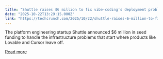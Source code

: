 ```yaml
---
title: "Shuttle raises $6 million to fix vibe-coding’s deployment problem"
date: "2025-10-22T13:29:15.000Z"
link: "https://techcrunch.com/2025/10/22/shuttle-raises-6-million-to-fix-vibe-codings-deployment-problem/"
---
```


The platform engineering startup Shuttle announced $6 million in seed funding to handle the infrastructure problems that start where products like Lovable and Cursor leave off.

[Read more](https://techcrunch.com/2025/10/22/shuttle-raises-6-million-to-fix-vibe-codings-deployment-problem/)
